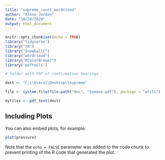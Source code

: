 ```yaml
---
title: "supreme_court_wordcloud"
author: "Alexa Jordan"
date: "10/20/2020"
output: html_document
---
```


```r
knitr::opts_chunk$set(echo = TRUE)
library("tidyverse")
library("tm")
library("SnowballC")
library("wordcloud")
library("RColorBrewer")
library("pdftools")

```



```r
# folder with PDF of confirmation hearings 

dest <- "C:\\Users\\Desktop\\supreme"

file <- system.file(file.path("doc", "Sweave.pdf"), package = "utils")

myfiles <- pdf_text(dest)

```

## Including Plots

You can also embed plots, for example:

```r
plot(pressure)
```

Note that the `echo = FALSE` parameter was added to the code chunk to prevent printing of the R code that generated the plot.
